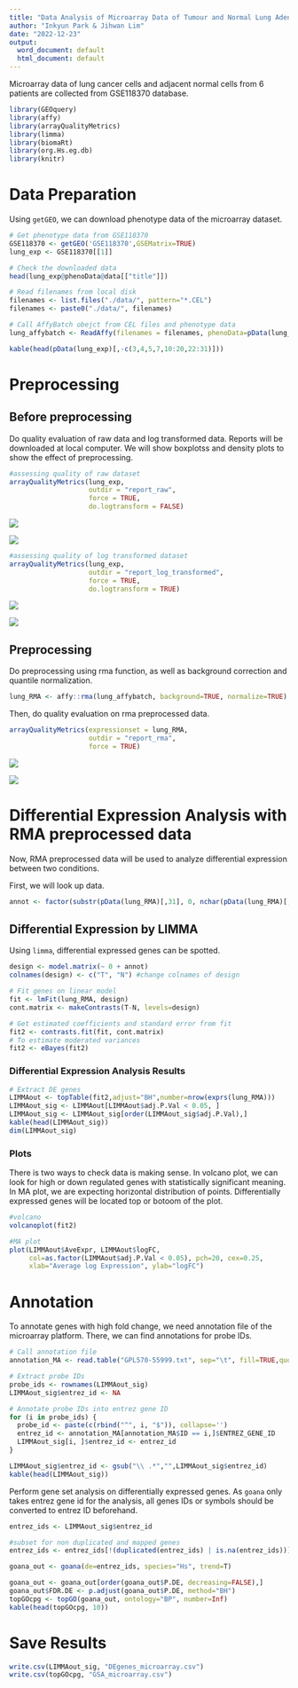 ```yaml
---
title: "Data Analysis of Microarray Data of Tumour and Normal Lung Adenocarcinoma Tissues"
author: "Inkyun Park & Jihwan Lim"
date: "2022-12-23"
output:
  word_document: default
  html_document: default
---
```


Microarray data of lung cancer cells and adjacent normal cells from 6 patients are collected from GSE118370 database. 

```r
library(GEOquery)
library(affy)
library(arrayQualityMetrics)
library(limma)
library(biomaRt)
library(org.Hs.eg.db)
library(knitr)
```


# Data Preparation

Using `getGEO`, we can download phenotype data of the microarray dataset.

```r
# Get phenotype data from GSE118370
GSE118370 <- getGEO('GSE118370',GSEMatrix=TRUE)
lung_exp <- GSE118370[[1]]

# Check the downloaded data
head(lung_exp@phenoData@data[["title"]])

# Read filenames from local disk
filenames <- list.files("./data/", pattern="*.CEL")
filenames <- paste0("./data/", filenames)

# Call AffyBatch obejct from CEL files and phenotype data
lung_affybatch <- ReadAffy(filenames = filenames, phenoData=pData(lung_exp))

kable(head(pData(lung_exp)[,-c(3,4,5,7,10:20,22:31)]))
```

# Preprocessing

## Before preprocessing

Do quality evaluation of raw data and log transformed data. Reports will be downloaded at local computer. We will show boxplotss and density plots to show the effect of preprocessing.

```r
#assessing quality of raw dataset
arrayQualityMetrics(lung_exp,
                    outdir = "report_raw",
                    force = TRUE,
                    do.logtransform = FALSE)
```

![](./report_raw/box.png)

![](./report_raw/dens.svg)

```r
#assessing quality of log transformed dataset
arrayQualityMetrics(lung_exp,
                    outdir = "report_log_transformed",
                    force = TRUE,
                    do.logtransform = TRUE)
```

![](./report_log_transformed/box.png)

![](./report_log_transformed/dens.svg)

## Preprocessing

Do preprocessing using rma function, as well as background correction and quantile normalization.

```r
lung_RMA <- affy::rma(lung_affybatch, background=TRUE, normalize=TRUE)
```

Then, do quality evaluation on rma preprocessed data.

```r
arrayQualityMetrics(expressionset = lung_RMA,
                    outdir = "report_rma",
                    force = TRUE)
```

![](./report_rma/box.png)

![](./report_rma/dens.svg)

# Differential Expression Analysis with RMA preprocessed data

Now, RMA preprocessed data will be used to analyze differential expression between two conditions.

First, we will look up data.

```r
annot <- factor(substr(pData(lung_RMA)[,31], 0, nchar(pData(lung_RMA)[,31])-7))
```

## Differential Expression by LIMMA

Using `limma`, differential expressed genes can be spotted.

```r
design <- model.matrix(~ 0 + annot)
colnames(design) <- c("T", "N") #change colnames of design

# Fit genes on linear model
fit <- lmFit(lung_RMA, design)
cont.matrix <- makeContrasts(T-N, levels=design)

# Get estimated coefficients and standard error from fit
fit2 <- contrasts.fit(fit, cont.matrix)
# To estimate moderated variances
fit2 <- eBayes(fit2)
```

### Differential Expression Analysis Results

```r
# Extract DE genes
LIMMAout <- topTable(fit2,adjust="BH",number=nrow(exprs(lung_RMA)))
LIMMAout_sig <- LIMMAout[LIMMAout$adj.P.Val < 0.05, ]
LIMMAout_sig <- LIMMAout_sig[order(LIMMAout_sig$adj.P.Val),]
kable(head(LIMMAout_sig))
dim(LIMMAout_sig)
```

### Plots

There is two ways to check data is making sense.
In volcano plot, we can look for high or down regulated genes with statistically significant meaning.
In MA plot, we are expecting horizontal distribution of points. Differentially expressed genes will be located top or botoom of the plot.

```r
#volcano
volcanoplot(fit2)

#MA plot
plot(LIMMAout$AveExpr, LIMMAout$logFC,
     col=as.factor(LIMMAout$adj.P.Val < 0.05), pch=20, cex=0.25, 
     xlab="Average log Expression", ylab="logFC")
```


# Annotation

To annotate genes with high fold change, we need annotation file of the microarray platform. There, we can find annotations for probe IDs.

```r
# Call annotation file
annotation_MA <- read.table("GPL570-55999.txt", sep="\t", fill=TRUE,quote="",head=TRUE)

# Extract probe IDs
probe_ids <- rownames(LIMMAout_sig)
LIMMAout_sig$entrez_id <- NA

# Annotate probe IDs into entrez gene ID
for (i in probe_ids) {
  probe_id <- paste(c(rbind("^", i, "$")), collapse='')
  entrez_id <- annotation_MA[annotation_MA$ID == i,]$ENTREZ_GENE_ID
  LIMMAout_sig[i, ]$entrez_id <- entrez_id
}

LIMMAout_sig$entrez_id <- gsub("\\ .*","",LIMMAout_sig$entrez_id)
kable(head(LIMMAout_sig))
```

Perform gene set analysis on differentially expressed genes. As `goana` only takes entrez gene id for the analysis, all genes IDs or symbols should be converted to entrez ID beforehand.

```r
entrez_ids <- LIMMAout_sig$entrez_id

#subset for non duplicated and mapped genes 
entrez_ids <- entrez_ids[!(duplicated(entrez_ids) | is.na(entrez_ids))]

goana_out <- goana(de=entrez_ids, species="Hs", trend=T)

goana_out <- goana_out[order(goana_out$P.DE, decreasing=FALSE),] 
goana_out$FDR.DE <- p.adjust(goana_out$P.DE, method="BH")
topGOcpg <- topGO(goana_out, ontology="BP", number=Inf) 
kable(head(topGOcpg, 10))
```

# Save Results

```r
write.csv(LIMMAout_sig, "DEgenes_microarray.csv")
write.csv(topGOcpg, "GSA_microarray.csv")
```